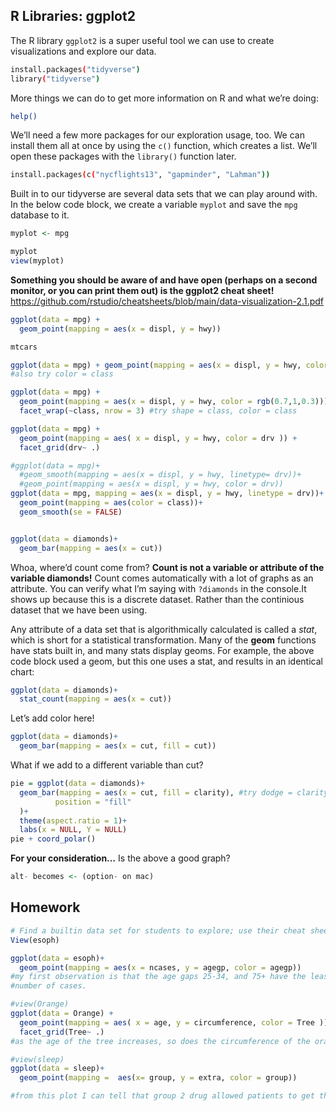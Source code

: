## **R Libraries: ggplot2**

The R library `ggplot2` is a super useful tool we can use to create visualizations and explore our data.

```{bash}
install.packages("tidyverse")
library("tidyverse")
```

More things we can do to get more information on R and what we're doing:

```{bash}
help()
```

We'll need a few more packages for our exploration usage, too. We can install them all at once by using the `c()` function, which creates a list. We'll open these packages with the `library()` function later.

```{bash}
install.packages(c("nycflights13", "gapminder", "Lahman"))
```

Built in to our tidyverse are several data sets that we can play around with. In the below code block, we create a variable `myplot` and save the `mpg` database to it.

```{r}
myplot <- mpg

myplot
view(myplot)
``` 



**Something you should be aware of and have open (perhaps on a second monitor, or you can print them out) is the ggplot2 cheat sheet!** <https://github.com/rstudio/cheatsheets/blob/main/data-visualization-2.1.pdf>

```{r}
ggplot(data = mpg) +
  geom_point(mapping = aes(x = displ, y = hwy))

```

```{r}
mtcars

```

```{r}
ggplot(data = mpg) + geom_point(mapping = aes(x = displ, y = hwy, color = displ < 5))
#also try color = class
```

```{r}
ggplot(data = mpg) + 
  geom_point(mapping = aes(x = displ, y = hwy, color = rgb(0.7,1,0.3))) +
  facet_wrap(~class, nrow = 3) #try shape = class, color = class
```

```{r}
ggplot(data = mpg) +
  geom_point(mapping = aes( x = displ, y = hwy, color = drv )) +
  facet_grid(drv~ .)
```

```{r}
#ggplot(data = mpg)+
  #geom_smooth(mapping = aes(x = displ, y = hwy, linetype= drv))+
  #geom_point(mapping = aes(x = displ, y = hwy, color = drv))
ggplot(data = mpg, mapping = aes(x = displ, y = hwy, linetype = drv))+
  geom_point(mapping = aes(color = class))+
  geom_smooth(se = FALSE)
```

```{r}

```

```{r}
ggplot(data = diamonds)+
  geom_bar(mapping = aes(x = cut))
```

Whoa, where'd count come from? **Count is not a variable or attribute of the variable diamonds!** Count comes automatically with a lot of graphs as an attribute. You can verify what I'm saying with `?diamonds` in the console.It shows up because this is a discrete dataset. Rather than the continious dataset that we have been using.

Any attribute of a data set that is algorithmically calculated is called a *stat*, which is short for a statistical transformation. Many of the **geom** functions have stats built in, and many stats display geoms. For example, the above code block used a geom, but this one uses a stat, and results in an identical chart:

```{r}
ggplot(data = diamonds)+
  stat_count(mapping = aes(x = cut))
```

Let's add color here!

```{r}
ggplot(data = diamonds)+
  geom_bar(mapping = aes(x = cut, fill = cut))
```

What if we add to a different variable than cut?

```{r}
pie = ggplot(data = diamonds)+
  geom_bar(mapping = aes(x = cut, fill = clarity), #try dodge = clarity
          position = "fill"
  )+
  theme(aspect.ratio = 1)+
  labs(x = NULL, Y = NULL)
pie + coord_polar()
```

**For your consideration...** Is the above a good graph?

```{r}
alt- becomes <- (option- on mac)
```

## Homework

```{r}
# Find a builtin data set for students to explore; use their cheat sheet from stats to label continuous and discrete data; Analyze that data set, create graphs, find a hypothesis for 3 data sets
View(esoph)
```


```{r}
ggplot(data = esoph)+
  geom_point(mapping = aes(x = ncases, y = agegp, color = agegp))
#my first observation is that the age gaps 25-34, and 75+ have the least amount of
#number of cases. 
```


```{r}
#view(Orange)
ggplot(data = Orange) +
  geom_point(mapping = aes( x = age, y = circumference, color = Tree )) +
  facet_grid(Tree~ .)
#as the age of the tree increases, so does the circumference of the orange
```
```{r}
#view(sleep)
ggplot(data = sleep)+
  geom_point(mapping =  aes(x= group, y = extra, color = group))

#from this plot I can tell that group 2 drug allowed patients to get the most amount of extra sleep.
```
```{r}

```

